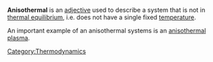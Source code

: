 '''Anisothermal''' is an [[adjective]] used to describe a system that is not in [[thermal equilibrium]], i.e. does not have a single fixed [[temperature]]. 

An important example of an anisothermal systems is an [[anisothermal plasma]].

{{thermodynamics-stub}}
[[Category:Thermodynamics]]
